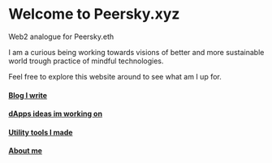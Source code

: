 # Welcome to Peersky.xyz

Web2 analogue for Peersky.eth

I am a curious being working towards visions of better and more sustainable world trough practice of mindful technologies.

Feel free to explore this website around to see what am I up for.

#### [Blog I write](./blog)
#### [dApps ideas im working on](./dapps)
#### [Utility tools I made](./tools)
#### [About me](./about)
